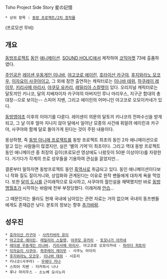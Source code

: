 Toho Project Side Story 星の記憶

 * 상위 항목 : [[동방 프로젝트/2차 창작물]]

{{{#!html
<object width="425" height="344"><param name="movie" value="http://www.youtube.com/v/1UG5GclL3CQ&hl=ko&fs=1"></param><param name="allowFullScreen" value="true"></param><param name="allowscriptaccess" value="always"></param><embed src="http://www.youtube.com/v/1UG5GclL3CQ&hl=ko&fs=1" type="application/x-shockwave-flash" allowscriptaccess="always" allowfullscreen="true" width="425" height="344"></embed></object>}}}

(프로모션 무비)

== 개요 ==
[[동방프로젝트]] [[동인]] [[애니메이션]]. [[SOUND HOLIC]]에서 제작하여 [[코믹마켓]] 73에 출품하였다.

[[주인공]]은 [[레이센 우동게인 이나바]], [[야고코로 에이린]], [[호라이산 카구야]], [[후지와라노 모코우]], [[이자요이 사쿠야]]이고, 그 외에 잠깐 출연하는 캐릭터로는 [[이나바 테위]], [[하쿠레이 레이무]], [[키리사메 마리사]], [[야쿠모 유카리]], [[레밀리아 스칼렛]]이 있다. 오리지널 캐릭터로는 달토끼인 키나코, 달의 지배자이자 카구야의 아버지인 루나 마리우스, 지구군 함대의 총대장--으로 보이는-- 스피어 지벤, 그리고 에이린의 어머니인 야고코로 오모이카네가 있다.

[[동방영야초]] 이후의 이야기를 다룬다. 레이센이 의문의 달토끼 키나코의 전파수신을 받게 되고, 그 날 이후 얼마 지나지 않아 달에서 일어난 모종의 사건에 휘말려 에이린과 카구야, 사쿠야와 함께 달로 돌아가게 된다는 것이 주된 내용이다.

몽상하향, 즉 [[동방 아니메 프로젝트]]를 동방 프로젝트 최초의 동인 2차 애니메이션으로 알고 있는 사람들이 많겠지만, 실은 '별의 기억'이 최초이다. 그리고 역대 동방 프로젝트 동인 애니메이션 중 최장의 길이(프로모션 영상에도 나왔듯이 50분 이상이다)를 자랑한다. 거기다가 각계의 프로 성우들을 기용하여 관심을 끌었지만...

결론부터 말하자면 동방프로젝트 동인 [[흑역사]]로 취급되고 있다. 동인 애니메이션이다보니 작화 질도 질이거니와, 상업화와 관계된다는 이유로 원작 팬들에게 대차게 욕을 먹었다. 또한 [[달의 도시]]를 근미래적으로 묘사하고, 사쿠야의 월인설을 채택했지만 바로 [[동방맹월초]]가 시작하는 바람에 전부 부정당했다. 이래저래 [[안습]]...

그 때문인지는 몰라도 현재 국내에 남아있는 관련 자료는 거의 없으며 국내의 동프팬들에게도 존재감은 낮다. 본토의 정보는 향후 [[추가바람]].

== 성우진 ==
 * [[호라이산 카구야]] - [[사카키바라 유이]]
 * [[야고코로 에이린]], [[레밀리아 스칼렛]], [[야쿠모 유카리]] - [[토모나가 아카네]]
 * [[레이센 우동게인 이나바]], [[키리사메 마리사]], 야고코로 오모이카네 - [[하라다 히토미]]
 * [[이자요이 사쿠야]], [[하쿠레이 레이무]] - 사쿠노 아이리
 * [[후지와라노 모코우]], [[이나바 테위]] - 시호리
 * 키나코(사쿠라) - [[우에다 카나]]
 * 스피어 지벤 - 타카하시 나나
 * 루나 마리우스 - 소노베 요시노리
